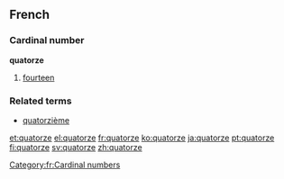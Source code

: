 ==French==
===Cardinal number===
'''quatorze'''
#[[fourteen]]

===Related terms===
*[[quatorzième]]

[[Category:fr:Cardinal numbers]]

[[et:quatorze]]
[[el:quatorze]]
[[fr:quatorze]]
[[ko:quatorze]]
[[ja:quatorze]]
[[pt:quatorze]]
[[fi:quatorze]]
[[sv:quatorze]]
[[zh:quatorze]]
